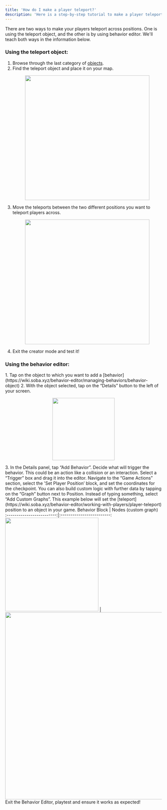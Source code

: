 ```yaml
---
title: 'How do I make a player teleport?'
description: 'Here is a step-by-step tutorial to make a player teleport in your game'
---
```


There are two ways to make your players teleport across positions. One is using the teleport object, and the other is by using behavior editor. We'll teach both ways in the information below.

### Using the teleport object:
1. Browse through the last category of [objects](https://wiki.soba.xyz/behavior-editor/managing-behaviors/preset-behavior).
2. Find the teleport object and place it on your map.
    <p align="center">
      <img width="400" noZoom src="https://i.imgur.com/LFlEkAM.png" /> </p>
3. Move the teleports between the two different positions you want to teleport players across.
    <p align="center">
      <img width="400" noZoom src="https://i.imgur.com/7GScnJN.png" /> </p>
4. Exit the creator mode and test it!

### Using the behavior editor:
<Steps>
  <Step title="First Step">
<Accordion title="The basics for all behaviors">
    1. Tap on the object to which you want to add a [behavior](https://wiki.soba.xyz/behavior-editor/managing-behaviors/behavior-object)
    2. With the object selected, tap on the “Details” button to the left of your screen.
    <p align="center">
      <img width="200" noZoom src="https://i.imgur.com/jMSZzP8.png" /> </p>
    3. In the Details panel, tap “Add Behavior”.

</Accordion>
  </Step>
  <Step title="Second Step">
Decide what will trigger the behavior. This could be an action like a collision or an interaction. Select a “Trigger” box and drag it into the editor.  
 </Step>
<Step title="Third Step">
Navigate to the “Game Actions” section, select the 'Set Player Position’ block, and set the coordinates for the checkpoint. You can also build custom logic with further data by tapping on the “Graph” button next to Position. Instead of typing something, select “Add Custom Graphs”. This example below will set the [teleport](https://wiki.soba.xyz/behavior-editor/working-with-players/player-teleport) position to an object in your game.
  <Accordion title="Behavior Image">
  Behavior Block             |  Nodes (custom graph)
:-------------------------:|:-------------------------:
<img width="300" noZoom src="https://i.imgur.com/dz1Afcq.png" />  |  <img width="600" noZoom src="https://i.imgur.com/rmn6ip6.png" />
  </Accordion>
  </Step>
<Step title="Fourth Step">
Exit the Behavior Editor, playtest and ensure it works as expected!
</Step>
</Steps>
